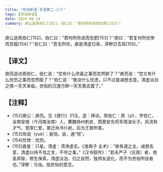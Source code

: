 ```yaml
---
title: "世说新语-言语第二-三十"
tags: [世说新语]
date: 2024-08-14
summary: 庾公造周伯仁[152]，伯仁曰：“君何所欣说而忽肥[153]？
---
```


庾公造周伯仁[152]，伯仁曰：“君何所欣说而忽肥[153]？”庾曰：“君复何所忧惨而忽瘦[154]？”伯仁曰：“吾无所忧，直是清虚日来，滓秽日去耳[155]。”

## 【译文】

庾亮造访周伯仁，伯仁说：“您有什么欣喜之事而忽然胖了？”庾亮说：“您又有什么忧伤之事而忽然瘦了？”伯仁说：“我没什么忧虑，只不过是减想去意，清虚淡泊之情一天天来临，世俗的沉渣污秽一天天离去罢了。”

## 【注释】

- [152]庾公：庾亮。见《德行》31注。造：拜访。周伯仁：周（yǐ），字伯仁，汝南安城（今河南汝南）人，曹魏扬州刺史、西晋安东将军周浚长子。风流有才气，宽厚仁爱。累迁尚书仆射。后为王敦所害。
- [153]欣说（yuè）：喜悦。说，通“悦”。
- [154]忧惨：忧伤。
- [155]直是：只是。清虚：清净虚无。《淮南子·主术》：“故有道之主，减想去意，清虚以待不伐之言，不夺之事。”《汉书叙传》：“若夫严子（庄周）者，绝圣弃智，修生保真，清虚淡泊，归之自然，独师友造化，而不为世俗所役者也。”滓秽：污浊。指世俗的意念。
